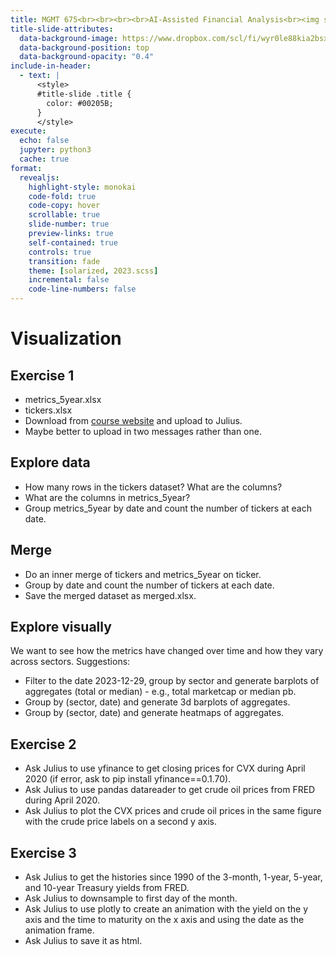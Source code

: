 ```yaml
---
title: MGMT 675<br><br><br><br>AI-Assisted Financial Analysis<br><img src="RiceBusiness-transparent-logo-sm.png"  height=100>
title-slide-attributes:
  data-background-image: https://www.dropbox.com/scl/fi/wyr0le88kia2bsx7kcl6l/image4.webp?rlkey=5sba6p4e3trt5q22y52rn2viw&dl=1
  data-background-position: top
  data-background-opacity: "0.4"
include-in-header:
  - text: |
      <style>
      #title-slide .title {
        color: #00205B;
      }
      </style>
execute:
  echo: false
  jupyter: python3
  cache: true
format: 
  revealjs:
    highlight-style: monokai
    code-fold: true
    code-copy: hover
    scrollable: true
    slide-number: true
    preview-links: true
    self-contained: true
    controls: true
    transition: fade
    theme: [solarized, 2023.scss]
    incremental: false
    code-line-numbers: false
---
```


# Visualization 

## Exercise 1

- metrics_5year.xlsx
- tickers.xlsx
- Download from [course website](https://mgmt675.kerryback.com/data.html) and upload to Julius.
- Maybe better to upload in two messages rather than one.

## Explore data

- How many rows in the tickers dataset?  What are the columns?
- What are the columns in metrics_5year?
- Group metrics_5year by date and count the number of tickers at each date.

## Merge

- Do an inner merge of tickers and metrics_5year on ticker.  
- Group by date and count the number of tickers at each date.
- Save the merged dataset as merged.xlsx.

## Explore visually

We want to see how the metrics have changed over time and how they vary across sectors. Suggestions:

- Filter to the date 2023-12-29, group by sector and generate barplots of aggregates (total or median) - e.g., total marketcap or median pb.
- Group by (sector, date) and generate 3d barplots of aggregates.
- Group by (sector, date) and generate heatmaps of aggregates.

## Exercise 2

- Ask Julius to use yfinance to get closing prices for CVX during April 2020 (if error, ask to pip install yfinance==0.1.70).
- Ask Julius to use pandas datareader to get crude oil prices from FRED during April 2020.
- Ask Julius to plot the CVX prices and crude oil prices in the same figure with the crude price labels on a second y axis.

## Exercise 3

- Ask Julius to get the histories since 1990 of the 3-month, 1-year, 5-year, and 10-year Treasury yields from FRED.
- Ask Julius to downsample to first day of the month.
- Ask Julius to use plotly to create an animation with the yield on the y axis and the time to maturity on the x axis and using the date as the animation frame.
- Ask Julius to save it as html.






